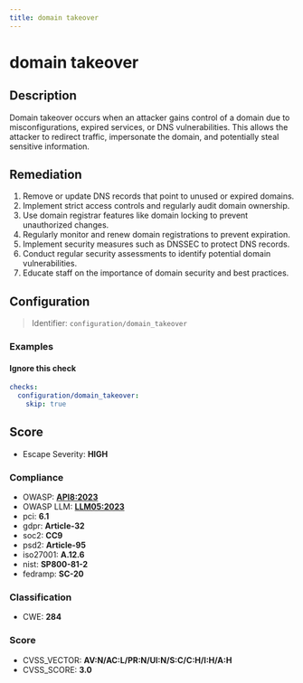 ```yaml
---
title: domain takeover
---
```


# domain takeover

## Description

Domain takeover occurs when an attacker gains control of a domain due to misconfigurations, expired services, or DNS vulnerabilities. This allows the attacker to redirect traffic, impersonate the domain, and potentially steal sensitive information.

## Remediation

1. Remove or update DNS records that point to unused or expired domains.
2. Implement strict access controls and regularly audit domain ownership.
3. Use domain registrar features like domain locking to prevent unauthorized changes.
4. Regularly monitor and renew domain registrations to prevent expiration.
5. Implement security measures such as DNSSEC to protect DNS records.
6. Conduct regular security assessments to identify potential domain vulnerabilities.
7. Educate staff on the importance of domain security and best practices.


## Configuration

> Identifier: `configuration/domain_takeover`



### Examples



#### Ignore this check

```yaml
checks:
  configuration/domain_takeover:
    skip: true
```




## Score

- Escape Severity: **<span className="high-severity">HIGH</span>**

### Compliance

- OWASP: **[API8:2023](https://github.com/OWASP/API-Security/blob/master/editions/2023/en/0xa8-security-misconfiguration.md)**
- OWASP LLM: **[LLM05:2023](https://owasp.org/www-project-top-10-for-large-language-model-applications/assets/PDF/OWASP-Top-10-for-LLMs-2023-v1_1.pdf)**
- pci: **6.1**
- gdpr: **Article-32**
- soc2: **CC9**
- psd2: **Article-95**
- iso27001: **A.12.6**
- nist: **SP800-81-2**
- fedramp: **SC-20**

### Classification

- CWE: **284**




### Score

- CVSS_VECTOR: **AV:N/AC:L/PR:N/UI:N/S:C/C:H/I:H/A:H**
- CVSS_SCORE: **3.0**

